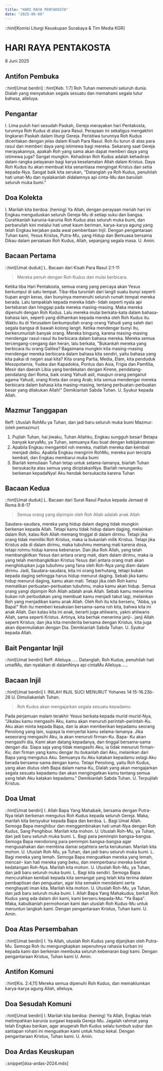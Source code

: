 ```yaml
---
title: "HARI RAYA PENTAKOSTA"
date: "2025-06-08"
---
```

::hint[Komisi Liturgi Keuskupan Surabaya & Tim Media KGR]
# HARI RAYA PENTAKOSTA
8 Juni 2025


## Antifon Pembuka
::hint[Umat berdiri]
::hint[Keb. 1:7]
Roh Tuhan memenuhi seluruh dunia. Dialah yang menyatukan segala sesuatu dan memahami segala tutur bahasa, alleluya.

## Pengantar
I. Lima puluh hari sesudah Paskah, Gereja merayakan hari Pentakosta, turunnya Roh Kudus di atas para Rasul. Perayaan ini sekaligus mengakhiri lingkaran Paskah dalam liturgi Gereja. Peristiwa turunnya Roh Kudus diceritakan dengan jelas dalam Kisah Para Rasul. Roh itu turun di atas para rasul dan memberi daya yang istimewa bagi mereka. Sekarang saat Gereja merayakannya, apakah Roh yang sama akan dapat memberi daya yang istimewa juga? Sangat mungkin. Kehadiran Roh Kudus adalah kehadiran dalam rangka pelayanan bagi karya keselamatan Allah dalam Kristus. Daya Roh Kudus itu akan membuat kita senantiasa mengingat Kristus dan setia kepada-Nya. Sangat baik kita serukan, "Datanglah ya Roh Kudus, penuhilah hati umat-Mu dan nyalakanlah didalamnya api cinta-Mu dan baruilah seluruh muka bumi." 


## Doa Kolekta
I. Marilah kita berdoa: (hening)
Ya Allah, dengan perayaan meriah hari ini Engkau menguduskan seluruh Gereja-Mu di setiap suku dan bangsa. Curahkanlah karunia-karunia Roh Kudus atas seluruh muka bumi, dan perbaruilah kini melalui hati umat kaum beriman, karya-karya agung yang telah Engkau kerjakan pada awal pemberitaan Injil. Dengan pengantaraan Tuhan kami, Yesus Kristus, Putra-Mu, yang Hidup dan Berkuasa bersama Dikau dalam persatuan Roh Kudus, Allah, sepanjang segala masa. 
U. Amin.

## Bacaan Pertama
::hint[Umat duduk]
L. Bacaan dari Kisah Para Rasul 2:1-11
> Mereka penuh dengan Roh Kudus dan mulai berbicara. 

Ketika tiba Hari Pentakosta, semua orang yang percaya akan Yesus berkumpul di satu tempat. Tiba-tiba turunlah dari langit suatu bunyi seperti tiupan angin keras, dan bunyinya memenuhi seluruh rumah tempat mereka berada. Lalu tampaklah kepada mereka lidah- lidah seperti nyala api bertebaran dan hinggap pada mereka masing-masing. Maka mereka dipenuhi dengan Roh Kudus. Lalu mereka mulai berkata-kata dalam bahasa- bahasa lain, seperti yang diilhamkan kepada mereka oleh Roh Kudus itu. Waktu itu di Yerusalem berkumpullah orang-orang Yahudi yang saleh dari segala bangsa di bawah kolong langit. Ketika mendengar bunyi itu, berkerumunlah banyak orang. Mereka bingung, karena masing-masing mendengar rasul-rasul itu berbicara dalam bahasa mereka. Mereka semua tercengang-cengang dan heran, lalu berkata, "Bukankah mereka yang berbicara itu orang Galilea? Bagaimana mungkin kita masing-masing mendengar mereka berbicara dalam bahasa kita sendiri, yaitu bahasa yang kita pakai di negeri asal kita? Kita orang Partia, Media, Elam, kita penduduk Mesopotamia, Yudea dan Kapadokia, Pontus dan Asia, Frigia dan Pamfilia, Mesir dan daerah Libia yang berdekatan dengan Kirene, pendatang-pendatang dari Roma, baik orang Yahudi asli, maupun orang penganut agama Yahudi, orang Kreta dan orang Arab; kita semua mendengar mereka berbicara dalam bahasa kita masing-masing, tentang perbuatan-perbuatan besar yang dilakukan Allah!" Demikianlah Sabda Tuhan. 
U. Syukur kepada Allah.

## Mazmur Tanggapan
Reff: Utuslah RohMu ya Tuhan, dan jadi baru seluruh muka bumi
Mazmur: (oleh pemazmur)
1. Pujilah Tuhan, hai jiwaku, Tuhan Allahku, Engkau sungguh besar! Betapa banyak karyaMu, ya Tuhan, semuanya Kau buat dengan kebijaksanaan
2. Apabila Engkau mengambil roh mereka, matilah mereka dan kembali menjadi debu. Apabila Engkau mengirim RohMu, mereka pun tercipta kembali, dan Engkau membarui muka bumi
3. Biarlah kemuliaan Tuhan tetap untuk selama-lamanya, biarlah Tuhan bersukacita atas semua yang diciptakanNya. Biarlah renunganku berkenan kepadaNya! Aku hendak bersukacita karena Tuhan

## Bacaan Kedua
::hint[Umat duduk]
L. Bacaan dari Surat Rasul Paulus kepada Jemaat di Roma 8:8-17
> Semua orang yang dipimpin oleh Roh Allah adalah anak Allah

Saudara-saudara, mereka yang hidup dalam daging tidak mungkin berkenan kepada Allah. Tetapi kamu tidak hidup dalam daging, melainkan dalam Roh, kalau Roh Allah memang tinggal di dalam dirimu. Tetapi jika orang tidak memiliki Roh Kristus, maka ia bukanlah milik Kristus. Tetapi jika Kristus ada di dalam dirimu, maka tubuhmu memang mati karena dosa, tetapi rohmu hidup karena kebenaran. Dan jika Roh Allah, yang telah membangkitkan Yesus dari antara orang mati, diam dalam dirimu, maka ia yang telah membangkitkan Kristus Yesus dari antara orang mati akan menghidupkan juga tubuhmu yang fana oleh Roh-Nya yang diam dalam dirimu. Jadi, Saudara-saudara, kita ini orang berhutang, tetapi bukan kepada daging sehingga harus hidup menurut daging. Sebab jika kamu hidup menurut daging, kamu akan mati. Tetapi jika oleh Roh kamu mematikan perbuatan-perbuatan tubuhmu, maka kamu akan hidup. Semua orang yangi dipimpin Roh Allah adalah anak Allah. Sebab kamu menerima bukan roh perbudakan yang membuat kamu menjadi takut lagi, melainkan Roh yang menjadikan kamu anak Allah. Oleh Roh itu kita berseru, "Abba, ya Bapa!" Roh itu memberi kesaksian bersama-sama roh kita, bahwa kita ini anak Allah. Dan kalau kita ini anak, berarti juga ahliwaris, yakni ahliwaris Allah, sama seperti Kristus. Artinya, kita berhak menerima janji-. janji Allah seperti Kristus; dan jika kita menderita bersama dengan Kristus, kita juga akan dipermuliakan dengan Dia. Demikianlah Sabda Tuhan. 
U. Syukur kepada Allah.

## Bait Pengantar Injil
::hint[Umat berdiri]
Reff: Alleluya......
Datanglah, Roh Kudus, penuhilah hati umatMu, dan nyalakan di dalamNnya api cintaMu
Alleluya......

## Bacaan Injil
::hint[Umat berdiri]
I. INILAH INJIL SUCI MENURUT Yohanes 14:15-16.23b-26
U. Dimuliakanlah Tuhan.
> Roh Kudus akan mengajarkan segala sesuatu kepadamu

Pada perjamuan malam terakhir Yesus berkata kepada murid-murid-Nya, "Jikalau kamu mengasihi Aku, kamu akan menuruti perintah-perintah-Ku. Aku akan minta kepada Bapa, dan la akan memberikan kepadamu seorang Penolong yang lain, supaya la menyertai kamu selama-lamanya. Jika seseorang mengasihi Aku, ia akan menuruti firman-Ku. Bapa- Ku akan mengasihi dia, Kami akan datang kepadanya, dan tinggal bersama-sama dengan dia. Siapa saja yang tidak mengasihi Aku, ia tidak menuruti firman-Ku; dan firman yang kamu dengar itu bukanlah dari Aku, melainkan dari Bapa yang mengutus Aku. Semuanya itu Aku katakan kepadamu selagi Aku berada bersama-sama dengan kamu. Tetapi Penolong, yaitu Roh Kudus, yang akan diutus oleh Bapa dalam nama-Ku, Dialah yang akan mengajarkan segala sesuatu kepadamu dan akan mengingatkan kamu tentang semua yang telah Aku katakan kepadamu." Demikianlah Sabda Tuhan. 
U. Terpujilah Kristus.

## Doa Umat
::hint[Umat berdiri]
I. Allah Bapa Yang Mahabaik, bersama dengan Putra-Nya telah berkenan mengutus Roh Kudus kepada seluruh Gereja. Maka, marilah kita bersyukur kepada Bapa dan berdoa. 
L. Bagi Umat Allah. Semoga Bapa menghibur dan menggembirakan hati umat-Nya dengan Roh Kudus, Sang Penghibur. Marilah kita mohon. 
U. Utuslah Roh-Mu, ya Tuhan, dan jadi baru seluruh muka bumi. 
L. Bagi para pemimpin bangsa-bangsa. Semoga Bapa mendorong para pemimpin bangsa-bangsa agar mengusahakan dan membina damai sejahtera serta kerukunan. Marilah kita mohon. 
U. Utuslah Roh-Mu, ya Tuhan, dan jadi baru seluruh muka bumi. 
L. Bagi mereka yang lemah. Semoga Bapa menguatkan mereka yang lemah, mencair- kan hati mereka yang beku, dan memperbarui mereka berkat kedatangan Roh-Nya. Marilah kita mohon. 
U. Utuslah Roh-Mu, ya Tuhan, dan jadi baru seluruh muka bumi. 
L. Bagi kita sendiri. Semoga Bapa mencurahkan kembali kepada kita semangat yang telah kita terima dalam pembaptisan dan penguatan, agar kita semakin mendalami serta menghayati iman kita. Marilah kita mohon. 
U. Utuslah Roh-Mu, ya Tuhan, dan jadi baru seluruh muka bumi. 
I. Allah Bapa Yang Mahakudus, berkat Roh Kudus yang ada dalam diri kami, kami berseru kepada-Mu: "Ya Bapa". Maka, kabulkanlah permohonan kami dan utuslah Roh Kudus-Mu untuk menuntun langkah kami. Dengan pengantaraan Kristus, Tuhan kami. 
U. Amin. 


## Doa Atas Persembahan
::hint[Umat berdiri]
I. Ya Allah, utuslah Roh Kudus yang dijanjikan oleh Putra-Mu. Semoga Roh itu mengungkapkan sepenuhnya rahasia kurban ini kepada kami dan berkenan membuka seluruh kebenaran bagi kami. Dengan pengantaraan Kristus, Tuhan kami
U. Amin.

## Antifon Komuni
::hint[Kis. 2:4,11]
Mereka semua dipenuhi Roh Kudus, dan memaklumkan karya-karya agung Allah, alleluya. 

## Doa Sesudah Komuni
::hint[Umat berdiri]
I. Marilah kita berdoa: (hening)
Ya Allah, Engkau telah melimpahkan karunia surgawi kepada Gereja-Mu. Jagalah rahmat yang telah Engkau berikan, agar anugerah Roh Kudus selalu tumbuh subur dan santapan rohani ini menguatkan kami untuk hidup kekal. Dengan pengantaraan Kristus, Tuhan kami. 
U. Amin.

## Doa Ardas Keuskupan
::snippet[doa-ardas-2024.mdx]
